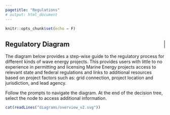 ```yaml
---
pagetitle: "Regulations"
# output: html_document
---
```

<style>
body {
  padding-top: 15px !important;
}
</style>

```r
knitr::opts_chunk$set(echo = F)
```

<div class="regs-body">
<div class="container">

<div id="regs-welcome" class="row">
<div class="col-4" style="border-right: 1px solid black;">
<div id="regs" class="regs-content">
<h2>Regulatory Diagram</h2>
</div>
</div>
<div class="col-8">
<div id="regs-info" class="regs-content">
<p>
The diagram below provides a step-wise guide to the regulatory process for different kinds of wave energy projects. This provides users with little to no experience in permitting and licensing Marine Energy projects access to relevant state and federal regulations and links to additional resources based on project factors such as: grid connection, project location and jurisdiction, and lead agency.
</p>
<p>
Follow the prompts to navigate the diagram. At the end of the decision tree, select the node to access additional information.
</p>
</div>
</div>
</div>

<!--<div id="reg-tree" class="row regs-content">-->
<div id="reg-tree" class="row regs-row regs-svg">
```r
cat(readLines("diagrams/overview_v2.svg"))
```
</div>

</div>
</div>
